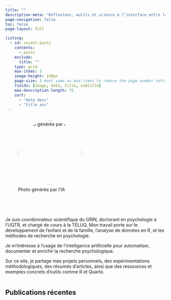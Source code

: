 ```yaml
---
title: ""
description-meta: "Réflexions, outils et science à l’interface entre la psychologie et l’IA"
page-navigation: false
toc: false
page-layout: full

listing:
  - id: recent-posts
    contents: 
      - posts
    exclude:
      title: ""
    type: grid
    max-items: 3
    image-height: 150px
    page-size: 3 #set same as max-times to remove the page number setting
    fields: [image, date, title, subtitle]
    max-description-length: 75
    sort: 
      - "date desc"
      - "title asc"
---
```


::: {.hero-heading style="display: flex; align-items: flex-start; gap: 2em; flex-wrap: wrap; justify-content: flex-start; margin-bottom: 2em;"}

<div style="flex: 0 0 auto; text-align: left;">
  ![Photo générée par l'IA](files/profiles/photo-benoit.png){width="200px" style="border-radius: 50%; margin-bottom: 0.5em;"}

  <span style="display: inline-flex; gap: 1em; margin-top: 0.5em;">
    <a href="https://github.com/benplante" target="_blank"><i class="fa fa-github"></i></a>
    <a href="https://linkedin.com/in/benplante" target="_blank"><i class="fa fa-linkedin"></i></a>
    <a href="https://orcid.org/0009-0003-5449-427X" target="_blank"><i class="ai ai-orcid"></i></a>
  </span>
</div>

<div style="flex: 1 1 300px; min-width: 280px;">
::: {.hero-description style="text-align: left;"}
Je suis coordonnateur scientifique du GRIN, doctorant en psychologie à l’UQTR, et chargé de cours à la TÉLUQ. Mon travail porte sur le développement de l’enfant et de la famille, l’analyse de données en R, et les méthodes de recherche en psychologie.

Je m’intéresse à l’usage de l’intelligence artificielle pour automatiser, documenter et enrichir la recherche psychologique.

Sur ce site, je partage mes projets personnels, des expérimentations méthodologiques, des résumés d’articles, ainsi que des ressources et exemples concrets d’outils comme R et Quarto.
:::
</div>

:::

## Publications récentes

:::{#recent-posts}
:::



